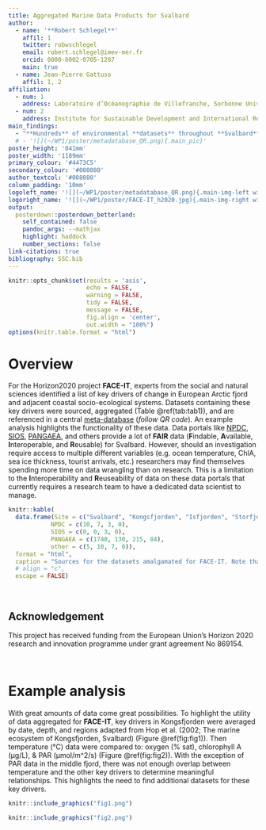 ```yaml
---
title: Aggregated Marine Data Products for Svalbard
author:
  - name: '**Robert Schlegel**'
    affil: 1
    twitter: robwschlegel
    email: robert.schlegel@imev-mer.fr
    orcid: 0000-0002-0705-1287
    main: true
  - name: Jean-Pierre Gattuso
    affil: 1, 2
affiliation:
  - num: 1
    address: Laboratoire d’Océanographie de Villefranche, Sorbonne University, CNRS, Villefranche-sur-mer, France
  - num: 2
    address: Institute for Sustainable Development and International Relations (IDDRI-Sciences Po), Paris, France
main_findings:
  - "**Hundreds** of environmental **datasets** throughout **Svalbard** combined via the **FACE-IT** project and ready for analyses"
  # - '![](~/WP1/poster/metadatabase_QR.png){.main_pic}'
poster_height: '841mm'
poster_width: '1189mm'
primary_colour: '#4473C5'
secondary_colour: '#008080'
author_textcol: '#008080'
column_padding: '10mm'
logoleft_name: '![](~/WP1/poster/metadatabase_QR.png){.main-img-left width=30%}'
logoright_name: '![](~/WP1/poster/FACE-IT_h2020.jpg){.main-img-right width=30%}'
output: 
  posterdown::posterdown_betterland:
    self_contained: false
    pandoc_args: --mathjax
    highlight: haddock
    number_sections: false
link-citations: true
bibliography: SSC.bib
---
```


```r
knitr::opts_chunk$set(results = 'asis',
                      echo = FALSE,
                      warning = FALSE,
                      tidy = FALSE,
                      message = FALSE,
                      fig.align = 'center',
                      out.width = "100%")
options(knitr.table.format = "html") 
```

# Overview

For the Horizon2020 project **FACE-IT**, experts from the social and natural sciences identified a list of key drivers of change in European Arctic fjord and adjacent coastal socio-ecological systems. Datasets containing these key drivers were sourced, aggregated (Table \@ref(tab:tab1)), and are referenced in a central [meta-database](https://face-it-project.github.io/WP1/metadatabase.html) (_follow QR code_). An example analysis highlights the functionality of these data. Data portals like [NPDC](https://data.npolar.no/home/), [SIOS](https://sios-svalbard.org/metadata_search), [PANGAEA](https://pangaea.de/), and others provide a lot of **FAIR** data (**F**indable, **A**vailable, **I**nteroperable, and **R**eusable) for Svalbard. However, should an investigation require access to multiple different variables (e.g. ocean temperature, ChlA, sea ice thickness, tourist arrivals, etc.) researchers may find themselves spending more time on data wrangling than on research. This is a limitation to the **I**nteroperability and **R**euseability of data on these data portals that currently requires a research team to have a dedicated data scientist to manage.

<!--Add some sentences saying what the main take away is at the beginning. Add the punch line at the beginning and then go back and talk about the story and the challenges-->

```r
knitr::kable(
  data.frame(Site = c("Svalbard", "Kongsfjorden", "Isfjorden", "Storfjorden"),
            NPDC = c(10, 7, 3, 0),
            SIOS = c(0, 0, 3, 0),
            PANGAEA = c(1740, 130, 215, 84),
            other = c(5, 10, 7, 0)), 
  format = "html",
  caption = "Sources for the datasets amalgamated for FACE-IT. Note that there is a heavy focus on time series and station datasets. No geo-spatial datasets are included (e.g. bathymetry, glacier topography).",
  # align = "c",
  escape = FALSE)
```

<br>

## Acknowledgement

This project has received funding from the European Union's Horizon 2020 research and innovation programme under grant agreement No 869154.

<br>

# Example analysis

With great amounts of data come great possibilities. To highlight the utility of data aggregated for **FACE-IT**, key drivers in Kongsfjorden were averaged by date, depth, and regions adapted from Hop et al. (2002; The marine ecosystem of Kongsfjorden, Svalbard) (Figure \@ref(fig:fig1)). Then temperature (°C) data were compared to: oxygen (% sat), chlorophyll A (μg/L), & PAR (μmol/m^2/s) (Figure \@ref(fig:fig2)). With the exception of PAR data in the middle fjord, there was not enough overlap between temperature and the other key drivers to determine meaningful relationships. This highlights the need to find additional datasets for these key drivers.
<!-- and shows that focussed datasets from dedicated data portals like [NPDC](https://data.npolar.no/home/) and [SIOS](https://sios-svalbard.org/metadata_search) generally have more utility than hundreds of datasets scraped from larger data portals like [PANGAEA](https://pangaea.de/). -->

<!-- Better introduction to why this analysis was done and how and where the data were collected. Specify that they are marine. -->

<!-- Add more conclusion here about why this is important -->

<!-- @Hop2002 -->

```r
knitr::include_graphics("fig1.png")
```

```r
knitr::include_graphics("fig2.png")
```

<!-- ## References -->
<!-- NB: Avoiding a reference section to save space -->
